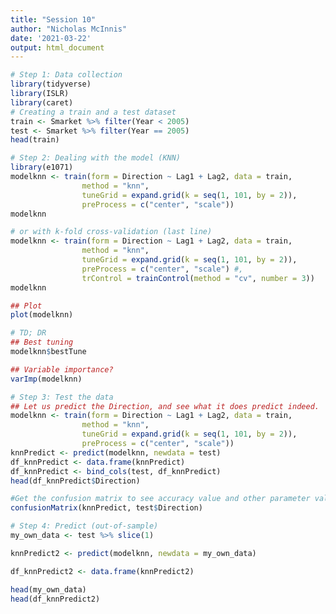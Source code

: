 ```yaml
---
title: "Session 10"
author: "Nicholas McInnis"
date: '2021-03-22'
output: html_document
---
```


```r
# Step 1: Data collection
library(tidyverse)
library(ISLR)
library(caret)
# Creating a train and a test dataset
train <- Smarket %>% filter(Year < 2005)
test <- Smarket %>% filter(Year == 2005)
head(train)

```


```r
# Step 2: Dealing with the model (KNN)
library(e1071)
modelknn <- train(form = Direction ~ Lag1 + Lag2, data = train,
                method = "knn",
                tuneGrid = expand.grid(k = seq(1, 101, by = 2)),
                preProcess = c("center", "scale"))
modelknn

# or with k-fold cross-validation (last line)
modelknn <- train(form = Direction ~ Lag1 + Lag2, data = train,
                method = "knn",
                tuneGrid = expand.grid(k = seq(1, 101, by = 2)),
                preProcess = c("center", "scale") #,
                trControl = trainControl(method = "cv", number = 3))
modelknn

## Plot
plot(modelknn)
```


```r
# TD; DR
## Best tuning
modelknn$bestTune

## Variable importance?
varImp(modelknn)
```


```r
# Step 3: Test the data 
## Let us predict the Direction, and see what it does predict indeed.
modelknn <- train(form = Direction ~ Lag1 + Lag2, data = train,
                method = "knn",
                tuneGrid = expand.grid(k = seq(1, 101, by = 2)),
                preProcess = c("center", "scale"))
knnPredict <- predict(modelknn, newdata = test)
df_knnPredict <- data.frame(knnPredict)
df_knnPredict <- bind_cols(test, df_knnPredict)
head(df_knnPredict$Direction)

#Get the confusion matrix to see accuracy value and other parameter values
confusionMatrix(knnPredict, test$Direction)
```


```r
# Step 4: Predict (out-of-sample)
my_own_data <- test %>% slice(1)

knnPredict2 <- predict(modelknn, newdata = my_own_data)

df_knnPredict2 <- data.frame(knnPredict2)

head(my_own_data)
head(df_knnPredict2)
```

